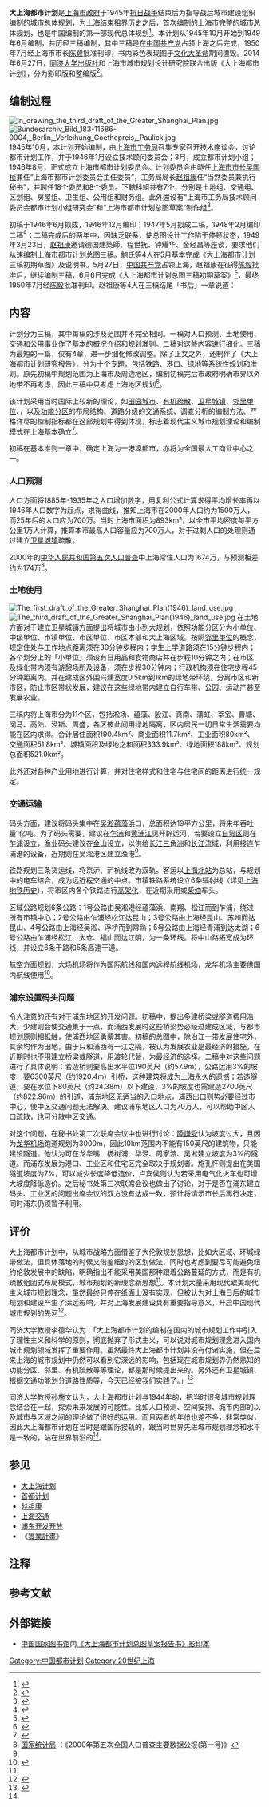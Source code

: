 {{not|大上海计划}}

'''大上海都市计划'''是[[上海市政府_(中华民国)|上海市政府]]于1945年[[抗日战争|抗日战争]]结束后为指导战后城市建设组织编制的城市总体规划，为上海结束[[上海租界|租界]]历史之后，首次编制的上海市完整的城市总体规划，也是中国编制的第一部现代总体规划<ref name="2014pengpai">{{cite news | title = “大上海都市计划”记录70年前社会精英对上海的美好规划 | publisher = 澎湃新闻 | url = http://www.thepaper.cn/newsDetail_forward_1252419 | language = zh-cn | accessdate = 2016-01-15 | archive-date = 2020-01-28 | archive-url = https://web.archive.org/web/20200128182525/http://www.thepaper.cn/newsDetail_forward_1252419 | dead-url = no }}</ref>。本计划从1945年10月开始到1949年6月编制，共历经三稿编制，其中三稿是在[[中国共产党|中国共产党]]占领上海之后完成，1950年7月经上海市市长[[陈毅|陈毅]]批准刊印，书内彩色表现图于[[文化大革命|文化大革命]]期间遭毁。2014年6月27日，[[同济大学出版社|同济大学出版社]]和上海市城市规划设计研究院联合出版《大上海都市计划》，分为影印版和整编版<ref>{{cite news | title = “上图首发”：《大上海都市计划》 | publisher = 上海图书馆 | date = 2014-06-27 | url = http://www.library.sh.cn/news/list.asp?id=6077 | language = zh-cn | accessdate = 2015-04-11 | archive-date = 2015-04-17 | archive-url = https://web.archive.org/web/20150417040453/http://www.library.sh.cn/news/list.asp?id=6077 | dead-url = no }}</ref>。

==编制过程==
[[File:In_drawing_the_third_draft_of_the_Greater_Shanghai_Plan.jpg|thumb]]
[[File:Bundesarchiv_Bild_183-11686-0004,_Berlin,_Verleihung_Goethepreis,_Paulick.jpg|thumb]]
1945年10月，本计划开始编制，由[[上海市工务局|上海市工务局]]召集专家召开技术座谈会，讨论都市计划工作，并于1946年1月设立技术顾问委员会；3月，成立都市计划小组；1946年8月，正式成立上海市都市计划委员会。计划委员会由時任[[上海市市长|上海市市长]][[吴国桢|吴国桢]]兼任“上海市都市计划委员会主任委员”，工务局局长[[赵祖康|赵祖康]]任“当然委员兼执行秘书”，并聘任18个委员和8个委员。下轄科組共有7个，分别是土地组、交通组、区划组、房屋组、卫生组、公用组和财务组。此外還设有“上海市工务局技术顾问委员会都市计划小组研究会”和“上海市都市计划总图草案”制作组<ref name="2014shanghai">{{cite web | title = 上海市都市计划 1949年 | publisher = 上海市城市规划设计研究院 | url = http://www.supdri.com/2040/index.php?c=channel&molds=oper&id=1 | language = zh-cn | deadurl = yes | archiveurl = https://web.archive.org/web/20150705081816/http://www.supdri.com/2040/index.php?c=channel&molds=oper&id=1 | archivedate = 2015年7月5日 | df =  | access-date = 2015年4月11日 }}</ref>。

初稿于1946年6月拟成，1946年12月编印；1947年5月拟成二稿，1948年2月编印二稿<ref name="20140627shanghai">{{cite news | title = 1940年代人们如何想象上海的未来——“大上海都市计划”成稿65年后首次公开出版 | publisher = 上海市城市规划设计研究院 | url = http://www.supdri.com/2040/index.php?c=article&id=90 | language = zh-cn | deadurl = yes | archiveurl = https://web.archive.org/web/20140828181902/http://www.supdri.com/2040/index.php?c=article&id=90 | archivedate = 2014年8月28日 | df =  | accessdate = 2015年4月11日 }}</ref>；二稿完成后的两年中，因缺乏联系，使总图设计工作陷于停顿状态{{r|book|page=下:511}}，1949年3月23日，[[赵祖康|赵祖康]]邀请德国建築師{{Link-de|鮑立克 (建築師)|Richard_Paulick_(Architekt)|鮑立克}}、程世抚、钟耀华、金经昌等座谈，要求他们从速编制上海市都市计划总图三稿。鮑氏等4人在5月基本完成《大上海都市计划三稿初期草图》及说明书。5月27日，[[中国共产党|中国共产党]]占领上海，赵祖康在征得[[陈毅|陈毅]]批准后，继续编制三稿，6月6日完成《大上海都市计划总图三稿初期草案》<ref>{{cite book |author = 李百浩.郭建.黄亚平 |title = 上海近代城市规划历史及其范型研究(1843～1949) |publisher = 城市规划学刊 |date=2006年6月
}}</ref>，最终1950年7月经[[陈毅|陈毅]]批准刊印。赵祖康等4人在三稿结尾「书后」一章说道{{r|book|page=下:511}}：

{{Cquote|上海都市计划总图自一九四七年五月完成二稿以后，曾经开过很多次会议来商讨。并征询各方意见。两年来个别进行中的研究工作，虽有相当成果，但因缺乏联系，总图设计工作逐陷于停顿状态。今年三月二十三日执行秘书赵祖康先生负成笔者四人从速设计绘制总图三稿。于五月二十四日完成至现在阶段。本市解放后，即开始草拟说明。本图能克服许多困难进行至现在阶段，端赖姚世濂组长热心协助和鼓励。本图港口地位，客流系参照韩布葛林荣向两君建议，人口数字，参照吴之翰网正本两君的先后估计。公共建筑方面，会征询顾培恂君意见，绘图计算方面，承高言洁，张迺华，沈兆铃，金泽芳，唐畅园，吴信忠诸君热心帮忙，仅一并表示谢意，本图仓促绘制，缺点甚多，尚待改进。
|{{Link-de|鮑立克 (建築師)|Richard_Paulick_(Architekt)|鮑立克}}、[[钟耀华_(建筑师)|钟耀华]]、[[程世抚|程世抚]]、[[金经昌|金经昌]]|《上海市都市计划总图三稿初期草案说明》，书后}}

==内容==
计划分为三稿，其中每稿的涉及范围并不完全相同。一稿对人口预测、土地使用、交通和公用事业作了基本的概况介绍和规划准则。二稿对这些内容进行细化。三稿为最短的一篇，仅有4章，进一步细化修改调整{{r|book|page=上:15}}。除了正文之外，还制作了《大上海都市计划研究报告》，分为十个专题，包括铁路、港口、绿地等系统性规划和准则。原先初稿中规划范围为上海市及周边地区，编制初稿完后市政府明确市界以外地带不再考虑，因此三稿中只考虑上海地区规划<ref>{{cite web | title = 上海城市规划志 >> 第一篇上海城市形成和都市计划 >> 第三章上海市都市计划 | publisher = 上海地方志办公室 | date = 1998年6月 | url = http://www.shtong.gov.cn/newsite/node2/node2245/node64620/node64625/node64655/index.html | language = zh-cn | access-date = 2019-04-15 | archive-date = 2015-10-27 | archive-url = https://web.archive.org/web/20151027202857/http://www.shtong.gov.cn/Newsite/node2/node2245/node64620/node64625/node64655/index.html }}</ref>。

该计划采用当时国际上较新的理论，如[[田园城市理论|田园城市]]、[[有机疏散理论|有机疏散]]、[[卫星城镇|卫星城镇]]、[[邻里单位|邻里单位]]、{{Link-en|区域规划|Regional planning}}，以及[[城镇体系|功能分区]]的布局结构、道路分级的交通系统、调查分析的编制方法、严格详尽的控制指标都在这部规划中得到体现，标志着现代主义城市规划理论和编制模式在上海基本确立<ref>{{cite news| title =《大上海都市计划》出版| publisher =解放日报| date =2014-07-08| url =http://www.supdri.com/2040/index.php?c=channel&molds=oper&id=1| language =zh-cn| deadurl =yes| archiveurl =https://web.archive.org/web/20150705081816/http://www.supdri.com/2040/index.php?c=channel&molds=oper&id=1| archivedate =2015-07-05| df =| accessdate =2015-04-11}}</ref>。

初稿在基本准则一章中，确定上海为一港埠都市，亦将为全国最大工商业中心之一{{r|book|page=下:17}}。
===人口预测===
人口方面将1885年-1935年之人口增加数字，用复利公式计算求得平均增长率再以1946年人口数字为起点，求得曲线，推知上海市在2000年人口约为1500万人，而25年后的人口应为700万。当时上海市面积为893km²，以全市平均密度每平方公里1万人计算，推算本市最高人口容量应为700万人，对于过剩人口的处理则通过建立[[卫星城镇|卫星城镇]]疏散{{r|book|page=下:17}}。

2000年的[[中华人民共和国第五次人口普查|中华人民共和国第五次人口普查]]中上海常住人口为1674万，与预测相差约为174万<ref>[http://www.stats.gov.cn/tjsj/ndsj/renkoupucha/2000pucha/html/append21.htm 国家统计局] {{Wayback|url=http://www.stats.gov.cn/tjsj/ndsj/renkoupucha/2000pucha/html/append21.htm |date=20110218215648 }}：《2000年第五次全国人口普查主要数据公报(第一号)》</ref>。

===土地使用===
[[File:The_first_draft_of_the_Greater_Shanghai_Plan(1946)_land_use.jpg|thumb]]
[[File:The_third_draft_of_the_Greater_Shanghai_Plan(1946)_land_use.jpg|thumb]]
在土地方面对于建立卫星城镇方面提出将城市由小到大规划，依照功能分区分为小单位、中级单位、市镇单位、市区单位、市区本部和大上海区域。按照[[邻里单位|邻里单位]]的概念，规定住处与工作地点距离须在30分钟步程内；学生上学道路须在15分钟步程内；各个划分上的「小单位」须设有日用品和食物商店并在步程10分钟之内；在市区及绿化带内须有游憩场所及设备，须在步程30分钟内；行政机构须在住宅步程45分钟距离内{{r|book|page=下:20}}。并在建成区外围兴建宽度0.5km到1km的绿地带环绕，分离市区和新市区，防止市区带状发展，建议在这些绿地带内建立自行车带、公园、运动产甚至发展农业{{r|book|page=下:22}}。

三稿内将上海市分为11个区，包括淞场、蕴藻、殷江、真南、蒲虹、莘宝、曹塘、闵马、高陆、泾斯、周盛，各区彼此间用绿地隔离，区内居民一切日常生活需要均能在区内求得。合计居住面积190.4km²、商业面积11.7km²、工业面积80km²、交通面积51.8km²、城镇面积及绿地之和面积333.9km²、绿地面积188km²、规划总面积521.9km²{{r|book|page=下:502}}。

此外还对各种产业用地进行计算，并对住宅样式和住宅与住宅间的距离进行统一规定{{r|book|page=下:492-501}}。

===交通运输===
码头方面，建议将码头集中在[[吴淞|吴淞]][[蕴藻浜|蕴藻浜]]口，总面积达19平方公里，将来年吞吐量1亿吨{{r|book|page=下:94}}。为了码头需要，建议在[[乍浦|乍浦]]和[[黄浦江|黄浦江]]见开辟运河{{r|book|page=下:91}}{{r|book|page=下:31}}，若要设立[[自贸区|自贸区]]则在[[乍浦|乍浦]]设立{{r|book|page=下:31}}，渔业码头建议在[[金山区_(上海市)|金山]]设立，以供给[[长江三角洲|长江三角洲]]和[[长江流域|长江流域]]，利用接连乍浦港的设备，近期则在吴淞港区建立渔港{{r|book|page=下:92}}<ref name="20140628eastday"></ref>。

铁路规划三条货运线，将京沪、沪杭线改为双轨{{r|book|page=下:31}}。客运以[[上海北站|上海北站]]为总站，与规划中的电车结合，成为远近程交通的中点{{r|book|page=下:507}}。市镇铁路系统设立6条辐射线（详见[[上海地铁历史|上海地铁历史]]）{{r|book|page=下:98}}，将市区内各个铁路进行[[铁路高架化|高架化]]，在近期采用{{Link-en|柴油發電機|Diesel generator|柴油电力}}或[[柴油|柴油]]车头{{r|book|page=下:100}}。

区域公路规划6条公路：1号公路由吴淞港经蕴藻浜、南翔、松江而到乍浦，绕过所有市镇中心；2号公路由乍浦经松江达昆山；3号公路由上海经昆山、苏州而达昆山、4号公路由上海经吴淞、浮桥而到常熟；5号公路由上海经青浦到达太湖；6号公路由乍浦经松江、太仓、福山而达江阴，为一条环线。将中山路拓宽成为环线，并设立6条干路和5条高速干道{{r|book|page=下:33}}。

航空方面规划，大场机场将作为国际航线和国内远程航线机场，龙华机场主要供国内航线使用{{r|book|page=下:100}}<ref name="20140628eastday">{{cite news| title =“大上海都市计划”做了 哪些规划？| publisher =东方早报| date =2014-06-28| url =http://epaper.dfdaily.com/dfzb/html/2014-06/26/content_901651.htm| language =zh-cn| accessdate =2015-04-11| archive-date =2015-05-02| archive-url =https://web.archive.org/web/20150502111032/http://epaper.dfdaily.com/dfzb/html/2014-06/26/content_901651.htm| dead-url =yes}}</ref>。

===浦东设置码头问题===
令人注意的还有对于[[浦东|浦东]]地区的开发问题。初稿中，提出多建桥梁或隧道费用浩大，少建则会使交通集于一点，而浦西发展时这些桥梁势必经过建成区域，与都市规划原则相抵触，使浦西地区勇蒙其害。初稿的总图中，除沿江一带发展住宅外，其余均作为田地，由于只和浦西有一江之隔，被认为发展农业是最经济的措施，在近期时也不用建立桥梁或隧道，用渡轮代替，为最经济的选择。二稿中对这些问题进行了具体说明：若造桥则要高出水平位190英尺（约57.9m），公路运用3%的坡度，要6300英尺（约1920.4m）引桥，这种建筑将成为上海永久的遗憾；若造隧道，要在水位下80英尺（约24.38m）以下建设，3%的坡度也需建造2700英尺（约822.96m）的引道，浦东地区无适当的入口地点，浦西出口则势必要经过市中心，使中区交通问题无法解决。建议浦东地区人口为70万人，可以帮助中区人口疏散，也可分散中区交通{{r|book|page=下:30}}{{r|book|page=下:93}}。

对这个问题，在秘书处第二次联席会议中也进行讨论：[[陸謙受|陸謙受]]认为坡度过大{{notetag|当时铁路局按照当时机车情形，意见为坡度不能超过0.2%，因此建引桥共46km；[[中华民国交通部|中华民国交通部]]规定主要桥梁坡度不能超过0.5%，则引桥长10km}}，且因为[[龙华机场|龙华机场]]跑道规划为3000m，因此10km范围内不能有150英尺的建筑物，只能建设隧道。他认为可在龙华嘴、杨树浦、华泾、周家渡、吴淞建立坡度为3%的隧道。而浦东发展为港口、工业区和住宅区完全取决于规划者。施孔怀则提出在美国隧道坡度为7%，可以减少长度降低造价，卢宾侯则认为若采用电气化火车也可增大坡度降低造价{{r|book|page=下:263-267}}。之后秘书处第三次联席会议也做出了讨论，对于是否在浦东建立码头、工业区的问题出席会议的双方没有达成一致，预计将请示市长后再行决定，同时浦东仍须暂予利用{{r|book|page=下:268-271}}。

==评价==
大上海都市计划中，从城市战略方面借鉴了大伦敦规划思想，比如大区域、环城绿带做法，但具体落地的时候又借鉴纽约的区划做法，同时也考虑到要尽可能避免纽约伦敦发展中的缺陷，明确指出不能采用美国那种跟着公路蔓延的方式，而是有机疏散组团式布局模式，城市规划的新理念新思想<ref name="2014pengpai"></ref>。本计划大量采用现代欧美现代主义城市规划理念，虽然最终只停在纸面上没有实现，但被认为对上海日后的城市规划和建设产生了深远影响，并对上海发展建设具有重要指导意义，开启中国现代城市规划的先河<ref name="2014shanghai">{{cite web | title = 上海市都市计划 1949年 | publisher = 上海市城市规划设计研究院 | url = http://www.supdri.com/2040/index.php?c=channel&molds=oper&id=1 | language = zh-cn | deadurl = yes | archiveurl = https://web.archive.org/web/20150705081816/http://www.supdri.com/2040/index.php?c=channel&molds=oper&id=1 | archivedate = 2015年7月5日 | df =  }}</ref>。

同济大学教授李德华认为：「大上海都市计划的编制在国内的城市规划工作中引入了理性主义和科学的原则，彻底抛弃了形式主义，可以说对城市规划理念进入国内城市规划领域发挥了重要作用。虽然最终大上海都市计划并没有付诸实施，但在后来上海的城市规划中仍然可以看到它深远的影响，包括现在城市规划界仍然熟知的功能分区、邻里、有机疏散等等理论，都是那时候提出来的。另外还有卫星城镇、根据交通功能划分道路性质等，今天已经被我们实践了。」<ref>{{cite news | title = 大上海都市计划的理性光辉——访中国城市规划学会资深会员、著名规划专家李德华 | publisher = 中国建设报 | date = 2009-03-24 | url = http://www.chinajsb.cn/gb/content/2009-03/24/content_272362.htm | language = zh-cn | accessdate = 2015-04-11 | archive-date = 2015-09-23 | archive-url = https://web.archive.org/web/20150923202834/http://www.chinajsb.cn/gb/content/2009-03/24/content_272362.htm | dead-url = no }}</ref>

同济大学教授孙施文认为，大上海都市计划与1944年的{{link-en|大伦敦规划|Greater London Plan}}，把当时很多城市规划理念结合在一起，探索未来发展的可能性。比如人口预测、空间安排、城市内部的以及城市与区域之间的理论做了很好的运用。而且两者的年份也差不多，非常类似，因此大上海都市计划在当时是跟国际接轨的，跟当时世界先进城市规划理念和水平是一致的，站在世界前沿的<ref name="2014pengpai"></ref>。
==参见==
{{wikisource|大上海都市计划}}
*[[大上海计划|大上海计划]]
*[[首都计划|首都计划]]
*[[赵祖康|赵祖康]]
*[[上海交通|上海交通]]
*[[浦东开发开放|浦东开发开放]]
*《[[實業計畫|實業計畫]]》
{{Commonscat|The Greater Shanghai Plan(1946)}}

==注释==
{{NoteFoot}}

== 参考文献 ==
{{Reflist|30em|refs=
<ref name="book">{{cite book |author= 上海市都市计划委员会 |title=《大上海都市计划》 |date=2014年5月 |publisher=同济大学出版社 |ISBN = 978-7-5608-5363-5 }}</ref>
}}

==外部链接==
*[[中国国家图书馆|中国国家图书馆]]内[http://mylib.nlc.gov.cn/web/guest/search/minguotushu/medaDataDisplay?metaData.id=1602203&metaData.lId=1605824&IdLib=40283415347ed8bd0134834eef150010 《大上海都市计划总图草案报告书》影印本]{{dead link|date=2017年12月 |bot=InternetArchiveBot |fix-attempted=yes }}
{{城市與區域規劃}}
[[Category:中国都市计划|Category:中国都市计划]]
[[Category:20世纪上海|Category:20世纪上海]]